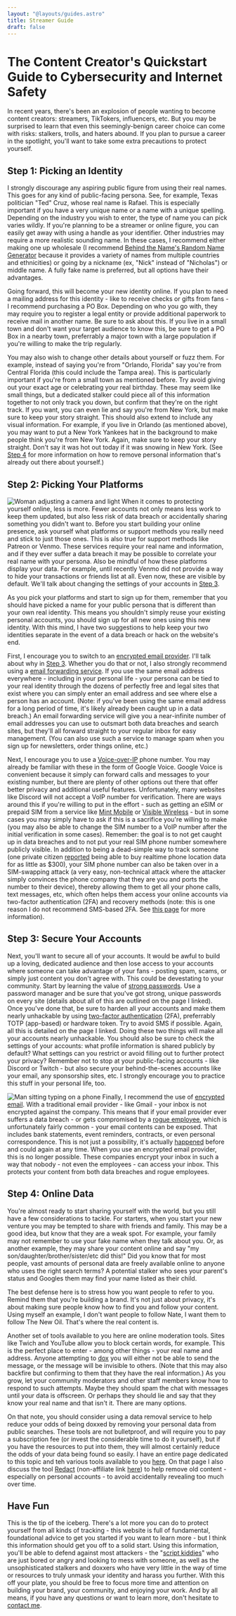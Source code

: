```yaml
---
layout: "@layouts/guides.astro"
title: Streamer Guide
draft: false
---
```


# The Content Creator's Quickstart Guide to Cybersecurity and Internet Safety

In recent years, there's been an explosion of people wanting to become content creators: streamers, TikTokers, influencers, etc. But you may be surprised to learn that even this seemingly-benign career choice can come with risks: stalkers, trolls, and haters abound. If you plan to pursue a career in the spotlight, you'll want to take some extra precautions to protect yourself.

## Step 1: Picking an Identity

I strongly discourage any aspiring public figure from using their real names. This goes for any kind of public-facing persona. See, for example, Texas politician "Ted" Cruz, whose real name is Rafael. This is especially important if you have a very unique name or a name with a unique spelling. Depending on the industry you wish to enter, the type of name you can pick varies wildly. If you're planning to be a streamer or online figure, you can easily get away with using a handle as your identifier. Other industries may require a more realistic sounding name. In these cases, I recommend either making one up wholesale (I recommend [Behind the Name's Random Name Generator](https://www.behindthename.com/random/) because it provides a variety of names from multiple countries and ethnicities) or going by a nickname (ex, "Nick" instead of "Nicholas") or middle name. A fully fake name is preferred, but all options have their advantages.

Going forward, this will become your new identity online. If you plan to need a mailing address for this identity - like to receive checks or gifts from fans - I recommend purchasing a PO Box. Depending on who you go with, they may require you to register a legal entity or provide additional paperwork to receive mail in another name. Be sure to ask about this. If you live in a small town and don't want your target audience to know this, be sure to get a PO Box in a nearby town, preferrably a major town with a large population if you're willing to make the trip regularly.

You may also wish to change other details about yourself or fuzz them. For example, instead of saying you're from "Orlando, Florida" say you're from Central Florida (this could include the Tampa area). This is particularly important if you're from a small town as mentioned before. Try avoid giving out your exact age or celebrating your real birthday. These may seem like small things, but a dedicated stalker could piece all of this information together to not only track you down, but confirm that they're on the right track. If you want, you can even lie and say you're from New York, but make sure to keep your story straight. This should also extend to include any visual information. For example, if you live in Orlando (as mentioned above), you may want to put a New York Yankees hat in the background to make people think you're from New York. Again, make sure to keep your story straight. Don't say it was hot out today if it was snowing in New York. (See [Step 4](#step-4-online-data) for more information on how to remove personal information that's already out there about yourself.)

## Step 2: Picking Your Platforms

<img
  src="/images/graphics/influencer.jpg"
  alt="Woman adjusting a camera and light"
  class="float-right mx-6 w-80"
/>
When it comes to protecting yourself online, less is more. Fewer accounts not
only means less work to keep them updated, but also less risk of data breach or
accidentally sharing something you didn't want to. Before you start building
your online presence, ask yourself what platforms or support methods you really
need and stick to just those ones. This is also true for support methods like
Patreon or Venmo. These services require your real name and information, and if
they ever suffer a data breach it may be possible to correlate your real name
with your persona. Also be mindful of how these platforms display your data. For
example, until recently Venmo did not provide a way to hide your transactions or
friends list at all. Even now, these are visible by default. We'll talk about
changing the settings of your accounts in [Step
3](#step-3-secure-your-accounts).

As you pick your platforms and start to sign up for them, remember that you should have picked a name for your public persona that is different than your own real identity. This means you shouldn't simply reuse your existing personal accounts, you should sign up for all new ones using this new identity. With this mind, I have two suggestions to help keep your two identities separate in the event of a data breach or hack on the website's end.

First, I encourage you to switch to an [encrypted email provider](/guides/moderately-important/email). I'll talk about why in [Step 3](#step-3-secure-your-accounts). Whether you do that or not, I also strongly recommend using a [email forwarding service](/guides/moderately-important/email-masking). If you use the same email address everywhere - including in your personal life - your persona can be tied to your real identity through the dozens of perfectly free and legal sites that exist where you can simply enter an email address and see where else a person has an account. (Note: if you've been using the same email address for a long period of time, it's likely already been caught up in a data breach.) An email forwarding service will give you a near-infinite number of email addresses you can use to outsmart both data breaches and search sites, but they'll all forward straight to your regular inbox for easy management. (You can also use such a service to manage spam when you sign up for newsletters, order things online, etc.)

Next, I encourage you to use a [Voice-over-IP](/guides/less-important/voip) phone number. You may already be familiar with these in the form of Google Voice. Google Voice is convenient because it simply can forward calls and messages to your existing number, but there are plenty of other options out there that offer better privacy and additional useful features. Unfortunately, many websites like Discord will not accept a VoIP number for verification. There are ways around this if you're willing to put in the effort - such as getting an eSIM or prepaid SIM from a service like [Mint Mobile](https://www.mintmobile.com/) or [Visible Wireless](https://www.visible.com/) - but in some cases you may simply have to ask if this is a sacrifice you're willing to make (you may also be able to change the SIM number to a VoIP number after the initial verification in some cases). Remember: the goal is to not get caught up in data breaches and to not put your real SIM phone number somewhere publicly visible. In addition to being a dead-simple way to track someone (one private citizen [reported](https://www.vice.com/en/article/nepxbz/i-gave-a-bounty-hunter-300-dollars-located-phone-microbilt-zumigo-tmobile) being able to buy realtime phone location data for as little as $300), your SIM phone number can also be taken over in a SIM-swapping attack (a very easy, non-technical attack where the attacker simply convinces the phone company that they are you and ports the number to their device), thereby allowing them to get all your phone calls, text messages, etc, which often helps them access your online accounts via two-factor authentication (2FA) and recovery methods (note: this is one reason I do not recommend SMS-based 2FA. See [this page](/guides/most-important/mfa) for more information).

## Step 3: Secure Your Accounts

Next, you'll want to secure all of your accounts. It would be awful to build up a loving, dedicated audience and then lose access to your accounts where someone can take advantage of your fans - posting spam, scams, or simply just content you don't agree with. This could be devestating to your community. Start by learning the value of [strong passwords](/guides/most-important/passwords). Use a password manager and be sure that you've got strong, unique passwords on every site (details about all of this are outlined on the page I linked). Once you've done that, be sure to harden all your accounts and make them nearly unhackable by using [two-factor authentication](/guides/most-important/mfa) (2FA), preferrably TOTP (app-based) or hardware token. Try to avoid SMS if possible. Again, all this is detailed on the page I linked. Doing these two things will make all your accounts nearly unhackable. You should also be sure to check the settings of your accounts: what profile information is shared publicly by default? What settings can you restrict or avoid filling out to further protect your privacy? Remember not to stop at your public-facing accounts - like Discord or Twitch - but also secure your behind-the-scenes accounts like your email, any sponsorship sites, etc. I strongly encourage you to practice this stuff in your personal life, too.

<img
  src="/images/graphics/influencer2.jpg"
  alt="Man sitting typing on a phone"
  class="float-left mx-6 w-80"
/>
Finally, I recommend the use of [encrypted
email](/guides/moderately-important/email). With a traditional email provider -
like Gmail - your inbox is not encrypted against the company. This means that if
your email provider ever suffers a data breach - or gets compromised by a [rogue
employee](https://www.lawinsider.com/dictionary/rogue-employee), which is
unfortunately fairly common - your email contents can be exposed. That includes
bank statements, event reminders, contracts, or even personal correspondence.
This is not just a possibility, it's actually
[happened](https://www.bitdefender.com/blog/hotforsecurity/former-yahoo-employee-admits-he-hacked-6000-users-accounts-stole-nude-photos-and-videos)
before and could again at any time. When you use an encrypted email provider,
this is no longer possible. These companies encrypt your inbox in such a way
that nobody - not even the employees - can access your inbox. This protects your
content from both data breaches and rogue employees.

## Step 4: Online Data

You're almost ready to start sharing yourself with the world, but you still have a few considerations to tackle. For starters, when you start your new venture you may be tempted to share with friends and family. This may be a good idea, but know that they are a weak spot. For example, your family may not remember to use your fake name when they talk about you. Or, as another example, they may share your content online and say "my son/daughter/brother/sister/etc did this!" Did you know that for most people, vast amounts of personal data are freely available online to anyone who uses the right search terms? A potential stalker who sees your parent's status and Googles them may find your name listed as their child.

The best defense here is to stress how you want people to refer to you. Remind them that you're building a brand. It's not just about privacy, it's about making sure people know how to find you and follow your content. Using myself an example, I don't want people to follow Nate, I want them to follow The New Oil. That's where the real content is.

Another set of tools available to you here are online moderation tools. Sites like Twich and YouTube allow you to block certain words, for example. This is the perfect place to enter - among other things - your real name and address. Anyone attempting to [dox](https://www.avast.com/c-what-is-doxxing) you will either not be able to send the message, or the message will be invisible to others. (Note that this may also backfire but confirming to them that they have the real information.) As you grow, let your community moderators and other staff members know how to respond to such attempts. Maybe they should spam the chat with messages until your data is offscreen. Or perhaps they should lie and say that they know your real name and that isn't it. There are many options.

On that note, you should consider using a data removal service to help reduce your odds of being doxxed by removing your personal data from public searches. These tools are not bulletproof, and will require you to pay a subscription fee (or invest the considerable time to do it yourself), but if you have the resources to put into them, they will almost certainly reduce the odds of your data being found so easily. I have an entire page dedicated to this topic and teh various tools available to you [here](/guides/moderately-important/public-protections#removing-the-data). On that page I also discuss the tool [Redact](https://redact.dev/?via=f6e740) (non-affiliate link [here](https://redact.dev/)) to help remove old content - especially on personal accounts - to avoid accidentally revealing too much over time.

## Have Fun

This is the tip of the iceberg. There's a lot more you can do to protect yourself from all kinds of tracking - this website is full of fundamental, foundational advice to get you started if you want to learn more - but I think this information should get you off to a solid start. Using this information, you'll be able to defend against most attackers - the "[script kiddies](https://www.techtarget.com/searchsecurity/definition/script-kiddy-or-script-kiddie)" who are just bored or angry and looking to mess with someone, as well as the unsophisticated stalkers and doxxers who have very little in the way of time or resources to truly unmask your identity and harass you further. With this off your plate, you should be free to focus more time and attention on building your brand, your community, and enjoying your work.
And by all means, if you have any questions or want to learn more, don't hesitate to [contact me](/links#contact).
